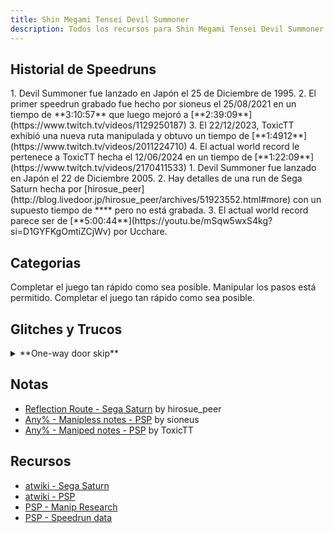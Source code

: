 ```yaml
---
title: Shin Megami Tensei Devil Summoner 
description: Todos los recursos para Shin Megami Tensei Devil Summoner
---
```




<DocsHero 
    content="Shin Megami Tensei: Devil Summoner es la primera entrega de la saga de Devil Summoner."
    srcUrl={cover}
    alt="Shin Megami Tensei Devil Summoner Cover"
/>

<LinkCard title="Leaderboards" href="https://www.speedrun.com/dsm" description="Ver todas las runs en Speedrun.com"/>

## Historial de Speedruns
<Tabs>
<TabItem label="Any% - PSP">
<Steps>
1. Devil Summoner fue lanzado en Japón el 25 de Diciembre de 1995.
2. El primer speedrun grabado fue hecho por sioneus el 25/08/2021 en un tiempo de **3:10:57** que luego mejoró a [**2:39:09**](https://www.twitch.tv/videos/1129250187)
3. El 22/12/2023, ToxicTT exhibió una nueva ruta manipulada y obtuvo un tiempo de [**1:4912**](https://www.twitch.tv/videos/2011224710)
4. El actual world record le pertenece a ToxicTT hecha el 12/06/2024 en un tiempo de [**1:22:09**](https://www.twitch.tv/videos/2170411533)
</Steps>
</TabItem>

<TabItem label="Any% - Sega Saturn">
<Steps>
1. Devil Summoner fue lanzado en Japón el 22 de Diciembre 2005.
2. Hay detalles de una run de Sega Saturn hecha por [hirosue_peer](http://blog.livedoor.jp/hirosue_peer/archives/51923552.html#more) con un supuesto tiempo de **** pero no está grabada.
3. El actual world record parece ser de [**5:00:44**](https://youtu.be/mSqw5wxS4kg?si=D1GYFKgOmtiZCjWv) por Ucchare.
</Steps>
</TabItem>
</Tabs>

## Categorias
<CardGrid>
    <Card title="Any% - PSP">Completar el juego tan rápido como sea posible. Manipular los pasos está permitido.</Card>
    <Card title="Any% - Sega Saturn">Completar el juego tan rápido como sea posible.</Card>
</CardGrid>

## Glitches y Trucos
<details>
<summary>**One-way door skip**</summary>

Si guardas frente a una puerta de un solo sentido y recargas el juego, puedes atravesarla. 
</details>

## Notas
- [Reflection Route - Sega Saturn](http://blog.livedoor.jp/hirosue_peer/archives/51920261.html) by hirosue_peer
- [Any% - Manipless notes - PSP](https://sioneus.me/notes/devsum) by sioneus
- [Any% - Maniped notes - PSP](https://drive.google.com/file/d/1usmiIcoktgdbDrXDjk9DKvuGJsvwwahS/view?usp=sharing) by ToxicTT

## Recursos
- [atwiki - Sega Saturn](https://w.atwiki.jp/devilsummoner/pages/8.html)
- [atwiki - PSP](https://w.atwiki.jp/devilsummoner/pages/401.html)
- [PSP - Manip Research](https://docs.google.com/document/d/1MR4vNeT9zWdZGytsVQ7VpFI4NeRKdDpL1O-SC1c5TIE/edit?usp=sharing)
- [PSP - Speedrun data](https://docs.google.com/spreadsheets/d/1wQD9vwD8gQpxl1ZmbyizgbarcfeeiH9ssTWOG_Z4o2w/edit?usp=sharing)
